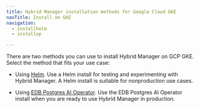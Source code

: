 ```yaml
---
title: Hybrid Manager installation methods for Google Cloud GKE
navTitle: Install on GKE
navigation:
  - installhelm
  - installop

---
```


There are two methods you can use to install Hybrid Manager on GCP GKE. Select the method that fits your use case:

- Using [Helm](#installhelm.mdx). Use a Helm install for testing and experimenting with Hybrid Manager. A Helm install is suitable for nonproduction use cases.

- Using [EDB Postgres AI Operator](installop.mdx). Use the EDB Postgres AI Operator install when you are ready to use Hybrid Manager in production.
